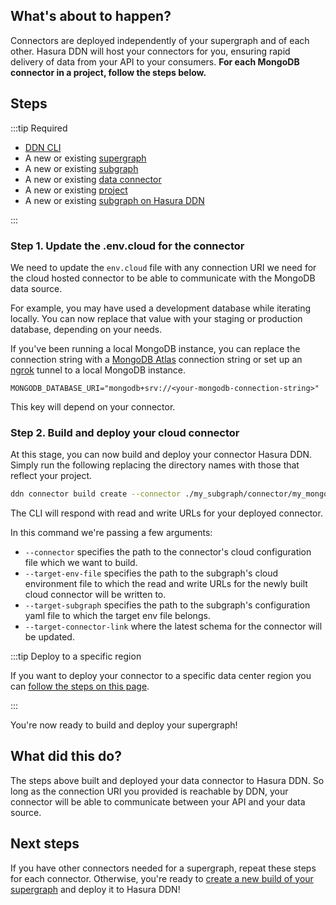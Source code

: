 
## What's about to happen?

Connectors are deployed independently of your supergraph and of each other. Hasura DDN will host your connectors for
you, ensuring rapid delivery of data from your API to your consumers. **For each MongoDB connector in a project, follow
the steps below.**

<Thumbnail src="/img/get-started/ERD/deploy-connector.png" alt="Deploy a connector to Hasura DDN" width="1000px" />

## Steps

:::tip Required

- [DDN CLI](/getting-started/build/00-prerequisites.mdx)
- A new or existing [supergraph](/getting-started/build/01-init-supergraph.mdx)
- A new or existing [subgraph](/getting-started/build/02-init-subgraph.mdx)
- A new or existing [data connector](/getting-started/build/03-connect-to-data/01-connect-a-source.mdx)
- A new or existing [project](/getting-started/deployment/01-create-a-project.mdx)
- A new or existing [subgraph on Hasura DDN](/getting-started/deployment/02-create-a-subgraph.mdx)

:::

### Step 1. Update the .env.cloud for the connector

We need to update the `env.cloud` file with any connection URI we need for the cloud hosted connector to be able to
communicate with the MongoDB data source.

For example, you may have used a development database while iterating locally. You can now replace that value with your
staging or production database, depending on your needs.

If you've been running a local MongoDB instance, you can replace the connection string with a
[MongoDB Atlas](https://www.mongodb.com/products/platform/atlas-database) connection string or set up an
[ngrok](https://ngrok.com/) tunnel to a local MongoDB instance.

```env title="For example, my_subgraph/my_mongo/.env.cloud"
MONGODB_DATABASE_URI="mongodb+srv://<your-mongodb-connection-string>"
```

This key will depend on your connector.

### Step 2. Build and deploy your cloud connector

At this stage, you can now build and deploy your connector Hasura DDN. Simply run the following replacing the directory
names with those that reflect your project.

```bash title="Taking care to update the path to your connector's configuration file, run:"
ddn connector build create --connector ./my_subgraph/connector/my_mongo/connector.yaml
```

The CLI will respond with read and write URLs for your deployed connector.

In this command we're passing a few arguments:

- `--connector` specifies the path to the connector's cloud configuration file which we want to build.
- `--target-env-file` specifies the path to the subgraph's cloud environment file to which the read and write URLs for
  the newly built cloud connector will be written to.
- `--target-subgraph` specifies the path to the subgraph's configuration yaml file to which the target env file belongs.
- `--target-connector-link` where the latest schema for the connector will be updated.

:::tip Deploy to a specific region

If you want to deploy your connector to a specific data center region you can
[follow the steps on this page](/connectors/region-routing.mdx).

:::

You're now ready to build and deploy your supergraph!

## What did this do?

The steps above built and deployed your data connector to Hasura DDN. So long as the connection URI you provided is
reachable by DDN, your connector will be able to communicate between your API and your data source.

## Next steps

If you have other connectors needed for a supergraph, repeat these steps for each connector. Otherwise, you're ready to
[create a new build of your supergraph](/getting-started/deployment/04-deploy-your-supergraph.mdx) and deploy it to
Hasura DDN!
